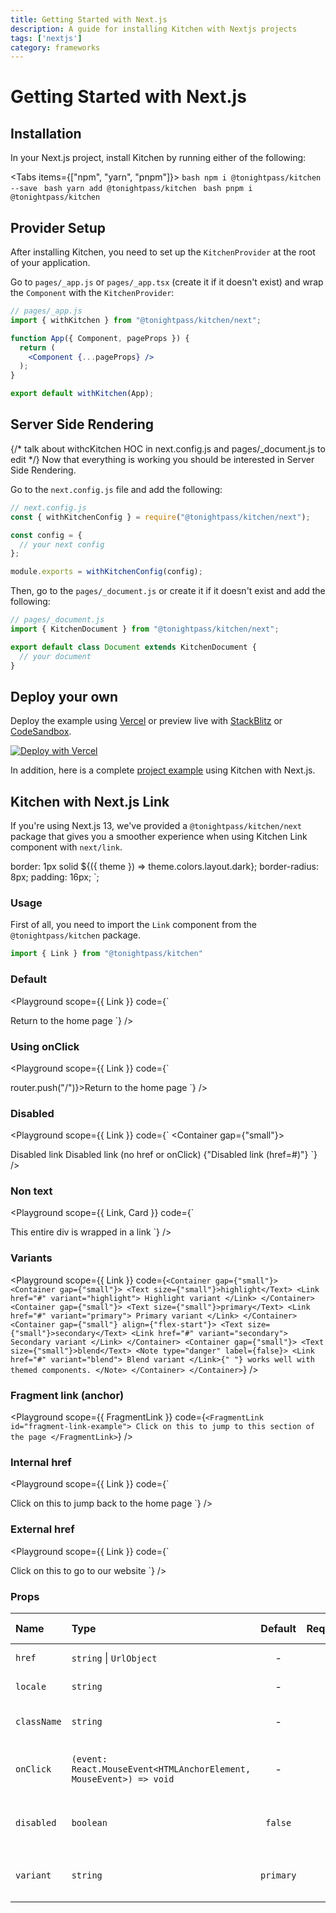 ```yaml
---
title: Getting Started with Next.js
description: A guide for installing Kitchen with Nextjs projects
tags: ['nextjs']
category: frameworks
---
```



# Getting Started with Next.js

## Installation
In your Next.js project, install Kitchen by running either of the following:

<Tabs items={["npm", "yarn", "pnpm"]}>
  <Tab>
    ```bash
    npm i @tonightpass/kitchen --save
    ```
  </Tab>
  <Tab>
    ```bash
    yarn add @tonightpass/kitchen
    ```
  </Tab>
  <Tab>
    ```bash
    pnpm i @tonightpass/kitchen
    ```
  </Tab>
</Tabs>

## Provider Setup

After installing Kitchen, you need to set up the `KitchenProvider` at the root 
of your application.

Go to `pages/_app.js` or `pages/_app.tsx` (create it if it doesn't exist) and
wrap the `Component` with the `KitchenProvider`:

```jsx
// pages/_app.js
import { withKitchen } from "@tonightpass/kitchen/next";

function App({ Component, pageProps }) {
  return (
    <Component {...pageProps} />
  );
}

export default withKitchen(App);
```

## Server Side Rendering
{/* talk about withcKitchen HOC in next.config.js and pages/_document.js to edit */}
Now that everything is working you should be interested in Server Side Rendering.

Go to the `next.config.js` file and add the following:

```js
// next.config.js
const { withKitchenConfig } = require("@tonightpass/kitchen/next");

const config = {
  // your next config
};

module.exports = withKitchenConfig(config);
```

Then, go to the `pages/_document.js` or create it if it doesn't exist and add the following:

```jsx
// pages/_document.js
import { KitchenDocument } from "@tonightpass/kitchen/next";

export default class Document extends KitchenDocument {
  // your document
}
```

## Deploy your own

Deploy the example using [Vercel](https://vercel.com/new/clone?repository-url=https://github.com/tonightpass/kitchen/tree/master/examples/next-typescript&project-name=kitchen-next&repository-name=kitchen-next) or preview live with [StackBlitz](https://stackblitz.com/github/tonightpass/kitchen/tree/master/examples/next-typescript) or [CodeSandbox](https://codesandbox.io/s/github/tonightpass/kitchen/tree/master/examples/next-typescript).

[![Deploy with Vercel](https://vercel.com/button)](https://vercel.com/new/clone?repository-url=https://github.com/tonightpass/kitchen/tree/master/examples/next-typescript&project-name=kitchen-next&repository-name=kitchen-next)

In addition, here is a complete [project example](https://github.com/tonightpass/kitchen/tree/master/examples/next-typescript) using Kitchen with Next.js.

## Kitchen with Next.js Link

If you're using Next.js 13, we've provided a `@tonightpass/kitchen/next` package that
gives you a smoother experience when using Kitchen Link component with
`next/link`.

  border: 1px solid ${({ theme }) => theme.colors.layout.dark};
  border-radius: 8px;
  padding: 16px;
`;

### Usage

First of all, you need to import the `Link` component from the `@tonightpass/kitchen` package.

```js
import { Link } from "@tonightpass/kitchen"
```

### Default

<Playground
scope={{ Link }}
  code={`
  <Link href="/">Return to the home page</Link>
`}
/>

### Using onClick

<Playground
scope={{ Link }}
  code={`
  <Link onClick={() => router.push("/")}>Return to the home page</Link>
`}
/>

### Disabled

<Playground
scope={{ Link }}
  code={`
<Container gap={"small"}>
  <Link disabled>Disabled link</Link>
  <Link href={undefined} onClick={undefined}>
    Disabled link (no href or onClick)
  </Link>
  <Link href="#" disabled>
    {"Disabled link (href=#)"}
  </Link>
</Container>
`}
/>

### Non text

<Playground
scope={{ Link, Card }}
  code={`
<Link href="/">
  <Card>This entire div is wrapped in a link</Card>
</Link>
`}
/>

### Variants

<Playground
scope={{ Link }}
  code={`
<Container gap={"small"}>
  <Container gap={"small"}>
    <Text size={"small"}>highlight</Text>
    <Link href="#" variant="highlight">
      Highlight variant
    </Link>
  </Container>
  <Container gap={"small"}>
    <Text size={"small"}>primary</Text>
      <Link href="#" variant="primary">
        Primary variant
      </Link>
  </Container>
  <Container gap={"small"} align={"flex-start"}>
    <Text size={"small"}>secondary</Text>
      <Link href="#" variant="secondary">
        Secondary variant
      </Link>
  </Container>
  <Container gap={"small"}>
    <Text size={"small"}>blend</Text>
    <Note type="danger" label={false}>
      <Link href="#" variant="blend">
        Blend variant
      </Link>{" "}
      works well with themed components.
    </Note>
  </Container>
</Container>
`}
/>

### Fragment link (anchor)

<Playground
scope={{ FragmentLink }}
  code={`
<FragmentLink id="fragment-link-example">
  Click on this to jump to this section of the page
</FragmentLink>
`}
/>

### Internal href

<Playground
scope={{ Link }}
  code={`
<Link href="/">Click on this to jump back to the home page</Link>
`}
/>

### External href

<Playground
scope={{ Link }}
  code={`
<Link href="https://tonightpass.com/">
  Click on this to go to our website
</Link>
`}
/>

### Props

| Name | Type | Default | Required | Description | Accepted values |
| :--- | :--- | :-----: | :------: | :---------- | :-------------- |
| `href` | `string` \| `UrlObject` | - | - | The href of the link. | - |
| `locale` | `string` | - | - | The locale of the link. | - |
| `className` | `string` | - | - | The classname of the link. | - |
| `onClick` | `(event: React.MouseEvent<HTMLAnchorElement, MouseEvent>) => void` | - | - | The click event handler of the link. | - |
| `disabled` | `boolean` | `false` | - | The status (disabled or not) of the link. | - |
| `variant` | `string` | `primary` | - | The variant of the link. | `highlight`, `primary`, `secondary`, `blend` |
